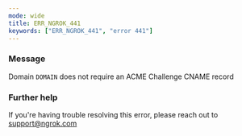 ```yaml
---
mode: wide
title: ERR_NGROK_441
keywords: ["ERR_NGROK_441", "error 441"]
---
```


### Message

Domain `DOMAIN` does not require an ACME Challenge CNAME record

### Further help

If you're having trouble resolving this error, please reach out to [support@ngrok.com](mailto:support@ngrok.com?subject=Help%20with%20ERR_NGROK_441)
